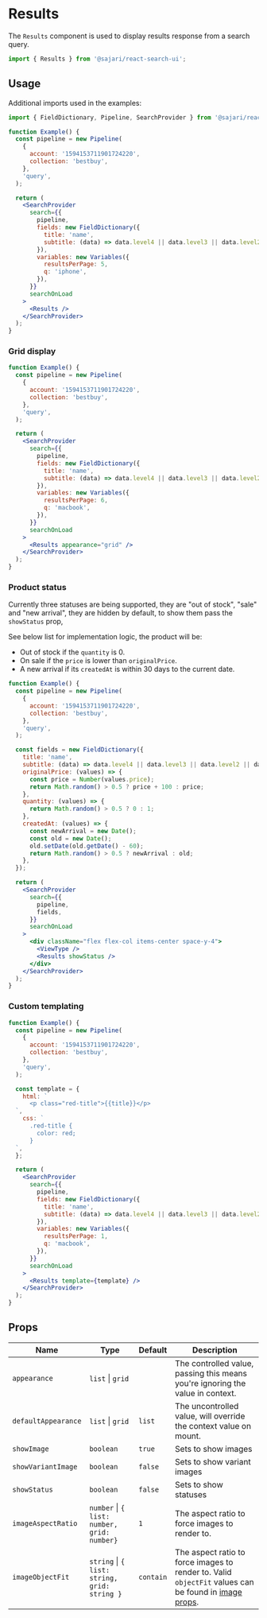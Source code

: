 
<SEO
  title="Results"
  scope={scopes.searchUI}
  description="The Results component is used to display results response from a search query."
/>

# Results

The `Results` component is used to display results response from a search query.

```js
import { Results } from '@sajari/react-search-ui';
```

## Usage

Additional imports used in the examples:

```js
import { FieldDictionary, Pipeline, SearchProvider } from '@sajari/react-search-ui';
```

```jsx
function Example() {
  const pipeline = new Pipeline(
    {
      account: '1594153711901724220',
      collection: 'bestbuy',
    },
    'query',
  );

  return (
    <SearchProvider
      search={{
        pipeline,
        fields: new FieldDictionary({
          title: 'name',
          subtitle: (data) => data.level4 || data.level3 || data.level2 || data.level1 || data.brand,
        }),
        variables: new Variables({
          resultsPerPage: 5,
          q: 'iphone',
        }),
      }}
      searchOnLoad
    >
      <Results />
    </SearchProvider>
  );
}
```

### Grid display

```jsx
function Example() {
  const pipeline = new Pipeline(
    {
      account: '1594153711901724220',
      collection: 'bestbuy',
    },
    'query',
  );

  return (
    <SearchProvider
      search={{
        pipeline,
        fields: new FieldDictionary({
          title: 'name',
          subtitle: (data) => data.level4 || data.level3 || data.level2 || data.level1 || data.brand,
        }),
        variables: new Variables({
          resultsPerPage: 6,
          q: 'macbook',
        }),
      }}
      searchOnLoad
    >
      <Results appearance="grid" />
    </SearchProvider>
  );
}
```

### Product status

Currently three statuses are being supported, they are "out of stock", "sale" and "new arrival", they are hidden by default, to show them pass the `showStatus` prop,

See below list for implementation logic, the product will be:

- Out of stock if the `quantity` is 0.
- On sale if the `price` is lower than `originalPrice`.
- A new arrival if its `createdAt` is within 30 days to the current date.

```jsx
function Example() {
  const pipeline = new Pipeline(
    {
      account: '1594153711901724220',
      collection: 'bestbuy',
    },
    'query',
  );

  const fields = new FieldDictionary({
    title: 'name',
    subtitle: (data) => data.level4 || data.level3 || data.level2 || data.level1 || data.brand,
    originalPrice: (values) => {
      const price = Number(values.price);
      return Math.random() > 0.5 ? price + 100 : price;
    },
    quantity: (values) => {
      return Math.random() > 0.5 ? 0 : 1;
    },
    createdAt: (values) => {
      const newArrival = new Date();
      const old = new Date();
      old.setDate(old.getDate() - 60);
      return Math.random() > 0.5 ? newArrival : old;
    },
  });

  return (
    <SearchProvider
      search={{
        pipeline,
        fields,
      }}
      searchOnLoad
    >
      <div className="flex flex-col items-center space-y-4">
        <ViewType />
        <Results showStatus />
      </div>
    </SearchProvider>
  );
}
```

### Custom templating

```jsx
function Example() {
  const pipeline = new Pipeline(
    {
      account: '1594153711901724220',
      collection: 'bestbuy',
    },
    'query',
  );

  const template = {
    html: `
      <p class="red-title">{{title}}</p>
  `,
    css: `
      .red-title {
        color: red;
      }
  `,
  };

  return (
    <SearchProvider
      search={{
        pipeline,
        fields: new FieldDictionary({
          title: 'name',
          subtitle: (data) => data.level4 || data.level3 || data.level2 || data.level1 || data.brand,
        }),
        variables: new Variables({
          resultsPerPage: 1,
          q: 'macbook',
        }),
      }}
      searchOnLoad
    >
      <Results template={template} />
    </SearchProvider>
  );
}
```

## Props

| Name                | Type                                         | Default   | Description                                                                                                                     |
| ------------------- | -------------------------------------------- | --------- | ------------------------------------------------------------------------------------------------------------------------------- |
| `appearance`        | `list` \| `grid`                             |           | The controlled value, passing this means you're ignoring the value in context.                                                  |
| `defaultAppearance` | `list` \| `grid`                             | `list`    | The uncontrolled value, will override the context value on mount.                                                               |
| `showImage`         | `boolean`                                    | `true`    | Sets to show images                                                                                                             |
| `showVariantImage`  | `boolean`                                    | `false`   | Sets to show variant images                                                                                                     |
| `showStatus`        | `boolean`                                    | `false`   | Sets to show statuses                                                                                                           |
| `imageAspectRatio`  | `number` \| `{ list: number, grid: number}`  | `1`       | The aspect ratio to force images to render to.                                                                                  |
| `imageObjectFit`    | `string` \| `{ list: string, grid: string }` | `contain` | The aspect ratio to force images to render to. Valid `objectFit` values can be found in [image props](/components/image#props). |
